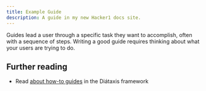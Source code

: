 ```yaml
---
title: Example Guide
description: A guide in my new Hacker1 docs site.
---
```



<Navbar />

Guides lead a user through a specific task they want to accomplish, often with a sequence of steps.
Writing a good guide requires thinking about what your users are trying to do.

## Further reading

- Read [about how-to guides](https://diataxis.fr/how-to-guides/) in the Diátaxis framework
